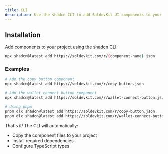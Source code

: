 ```yaml
---
title: CLI
description: Use the shadcn CLI to add SoldevKit UI components to your project.
---
```


## Installation

Add components to your project using the shadcn CLI:

```bash
npx shadcn@latest add https://soldevkit.com/r/(component-name).json
```

### Examples

```bash
# Add the copy button component
npx shadcn@latest add https://soldevkit.com/r/copy-button.json

# Add the wallet connect button component
npx shadcn@latest add https://soldevkit.com/r/wallet-connect-button.json

# Using pnpm
pnpm dlx shadcn@latest add https://soldevkit.com/r/copy-button.json
pnpm dlx shadcn@latest add https://soldevkit.com/r/wallet-connect-button.json
```

That's it! The CLI will automatically:

- Copy the component files to your project
- Install required dependencies
- Configure TypeScript types
